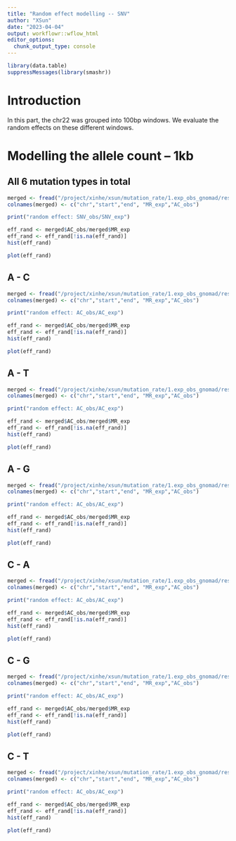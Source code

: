 ```yaml
---
title: "Random effect modelling -- SNV"
author: "XSun"
date: "2023-04-04"
output: workflowr::wflow_html
editor_options:
  chunk_output_type: console
---
```


```r
library(data.table)
suppressMessages(library(smashr))
```

# Introduction

In this part, the chr22 was grouped into 100bp windows. We evaluate the random effects on these different windows.

# Modelling the allele count -- 1kb

## All 6 mutation types in total

```r
merged <- fread("/project/xinhe/xsun/mutation_rate/1.exp_obs_gnomad/results/chr22_grouped_1kb_SNV.bed")
colnames(merged) <- c("chr","start","end", "MR_exp","AC_obs")

print("random effect: SNV_obs/SNV_exp")

eff_rand <- merged$AC_obs/merged$MR_exp
eff_rand <- eff_rand[!is.na(eff_rand)]
hist(eff_rand)

plot(eff_rand)
```


## A - C

```r
merged <- fread("/project/xinhe/xsun/mutation_rate/1.exp_obs_gnomad/results/chr22_ac_1kb_SNV.bed")
colnames(merged) <- c("chr","start","end", "MR_exp","AC_obs")

print("random effect: AC_obs/AC_exp")

eff_rand <- merged$AC_obs/merged$MR_exp
eff_rand <- eff_rand[!is.na(eff_rand)]
hist(eff_rand)

plot(eff_rand)
```

## A - T

```r
merged <- fread("/project/xinhe/xsun/mutation_rate/1.exp_obs_gnomad/results/chr22_at_1kb_SNV.bed")
colnames(merged) <- c("chr","start","end", "MR_exp","AC_obs")

print("random effect: AC_obs/AC_exp")

eff_rand <- merged$AC_obs/merged$MR_exp
eff_rand <- eff_rand[!is.na(eff_rand)]
hist(eff_rand)

plot(eff_rand)
```


## A - G

```r
merged <- fread("/project/xinhe/xsun/mutation_rate/1.exp_obs_gnomad/results/chr22_ag_1kb_SNV.bed")
colnames(merged) <- c("chr","start","end", "MR_exp","AC_obs")

print("random effect: AC_obs/AC_exp")

eff_rand <- merged$AC_obs/merged$MR_exp
eff_rand <- eff_rand[!is.na(eff_rand)]
hist(eff_rand)

plot(eff_rand)
```

## C - A

```r
merged <- fread("/project/xinhe/xsun/mutation_rate/1.exp_obs_gnomad/results/chr22_ca_1kb_SNV.bed")
colnames(merged) <- c("chr","start","end", "MR_exp","AC_obs")

print("random effect: AC_obs/AC_exp")

eff_rand <- merged$AC_obs/merged$MR_exp
eff_rand <- eff_rand[!is.na(eff_rand)]
hist(eff_rand)

plot(eff_rand)
```

## C - G

```r
merged <- fread("/project/xinhe/xsun/mutation_rate/1.exp_obs_gnomad/results/chr22_ct_1kb_SNV.bed")
colnames(merged) <- c("chr","start","end", "MR_exp","AC_obs")

print("random effect: AC_obs/AC_exp")

eff_rand <- merged$AC_obs/merged$MR_exp
eff_rand <- eff_rand[!is.na(eff_rand)]
hist(eff_rand)

plot(eff_rand)
```


## C - T

```r
merged <- fread("/project/xinhe/xsun/mutation_rate/1.exp_obs_gnomad/results/chr22_ct_1kb_SNV.bed")
colnames(merged) <- c("chr","start","end", "MR_exp","AC_obs")

print("random effect: AC_obs/AC_exp")

eff_rand <- merged$AC_obs/merged$MR_exp
eff_rand <- eff_rand[!is.na(eff_rand)]
hist(eff_rand)

plot(eff_rand)
```

